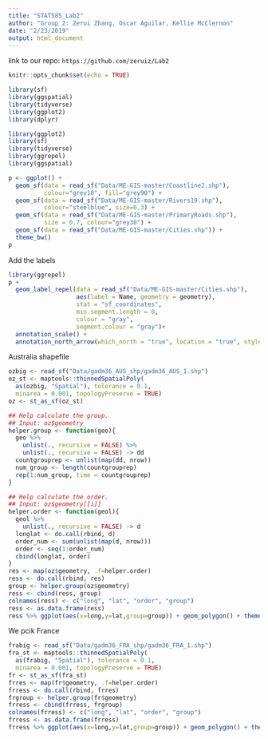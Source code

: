 ```yaml
---
title: "STAT585_Lab2"
author: "Group 2: Zerui Zhang, Oscar Aguilar, Kellie McClernon"
date: "2/23/2019"
output: html_document
---
```


link to our repo:
`https://github.com/zeruiz/Lab2`

```r
knitr::opts_chunk$set(echo = TRUE)
```

```r
library(sf)
library(ggspatial)
library(tidyverse)
library(ggplot2)
library(dplyr)
```


```r
library(ggplot2)
library(sf)
library(tidyverse)
library(ggrepel)
library(ggspatial)
```


```r
p <- ggplot() +
  geom_sf(data = read_sf("Data/ME-GIS-master/Coastline2.shp"), 
          colour="grey10", fill="grey90") +
  geom_sf(data = read_sf("Data/ME-GIS-master/Rivers19.shp"), 
          colour="steelblue", size=0.3) +
  geom_sf(data = read_sf("Data/ME-GIS-master/PrimaryRoads.shp"), 
          size = 0.7, colour="grey30") +
  geom_sf(data = read_sf("Data/ME-GIS-master/Cities.shp")) +
  theme_bw()
p
```

Add the labels
```r
library(ggrepel)
p + 
  geom_label_repel(data = read_sf("Data/ME-GIS-master/Cities.shp"),
                   aes(label = Name, geometry = geometry),
                   stat = "sf_coordinates", 
                   min.segment.length = 0, 
                   colour = "gray", 
                   segment.colour = "gray")+ 
  annotation_scale() + 
  annotation_north_arrow(which_north = "true", location = "true", style = north_arrow_nautical())
```

Australia shapefile

```r
ozbig <- read_sf("Data/gadm36_AUS_shp/gadm36_AUS_1.shp")
oz_st <- maptools::thinnedSpatialPoly(
  as(ozbig, "Spatial"), tolerance = 0.1, 
  minarea = 0.001, topologyPreserve = TRUE)
oz <- st_as_sf(oz_st)
```

```r
## Help calculate the group.
## Input: oz$geometry
helper.group <- function(geo){
  geo %>% 
    unlist(., recursive = FALSE) %>% 
    unlist(., recursive = FALSE) -> dd
  countgrouprep <- unlist(map(dd, nrow))
  num_group <- length(countgrouprep)
  rep(1:num_group, time = countgrouprep)
}

## Help calculate the order.
## Input: oz$geometry[[i]]
helper.order <- function(geol){
  geol %>% 
    unlist(., recursive = FALSE) -> d
  longlat <- do.call(rbind, d)
  order_num <- sum(unlist(map(d, nrow)))
  order <- seq(1:order_num)
  cbind(longlat, order)
}
res <- map(oz$geometry, .f=helper.order)
ress <- do.call(rbind, res)
group <- helper.group(oz$geometry)
ress <- cbind(ress, group)
colnames(ress) <- c("long", "lat", "order", "group")
ress <- as.data.frame(ress)
ress %>% ggplot(aes(x=long,y=lat,group=group)) + geom_polygon() + theme_bw()
```


We pcik France

```r
frabig <- read_sf("Data/gadm36_FRA_shp/gadm36_FRA_1.shp")
fra_st <- maptools::thinnedSpatialPoly(
  as(frabig, "Spatial"), tolerance = 0.1, 
  minarea = 0.001, topologyPreserve = TRUE)
fr <- st_as_sf(fra_st)
frres <- map(fr$geometry, .f=helper.order)
frress <- do.call(rbind, frres)
frgroup <- helper.group(fr$geometry)
frress <- cbind(frress, frgroup)
colnames(frress) <- c("long", "lat", "order", "group")
frress <- as.data.frame(frress)
frress %>% ggplot(aes(x=long,y=lat,group=group)) + geom_polygon() + theme_bw()
```